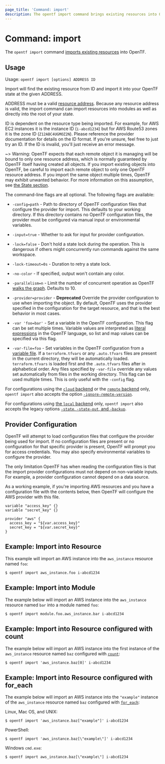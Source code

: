 ```yaml
---
page_title: 'Command: import'
description: The opentf import command brings existing resources into OpenTF state.
---
```


# Command: import

The `opentf import` command [imports existing resources](/docs/cli/import)
into OpenTF.

## Usage

Usage: `opentf import [options] ADDRESS ID`

Import will find the existing resource from ID and import it into your OpenTF
state at the given ADDRESS.

ADDRESS must be a valid [resource address](/docs/cli/state/resource-addressing).
Because any resource address is valid, the import command can import resources
into modules as well as directly into the root of your state.

ID is dependent on the resource type being imported. For example, for AWS EC2
instances it is the instance ID (`i-abcd1234`) but for AWS Route53 zones
it is the zone ID (`Z12ABC4UGMOZ2N`). Please reference the provider documentation for details
on the ID format. If you're unsure, feel free to just try an ID. If the ID
is invalid, you'll just receive an error message.

~> Warning: OpenTF expects that each remote object it is managing will be
bound to only one resource address, which is normally guaranteed by OpenTF
itself having created all objects. If you import existing objects into OpenTF,
be careful to import each remote object to only one OpenTF resource address.
If you import the same object multiple times, OpenTF may exhibit unwanted
behavior. For more information on this assumption, see
[the State section](/docs/language/state).

The command-line flags are all optional. The following flags are available:

- `-config=path` - Path to directory of OpenTF configuration files that
  configure the provider for import. This defaults to your working directory.
  If this directory contains no OpenTF configuration files, the provider
  must be configured via manual input or environmental variables.

- `-input=true` - Whether to ask for input for provider configuration.

- `-lock=false` - Don't hold a state lock during the operation. This is
  dangerous if others might concurrently run commands against the same
  workspace.

- `-lock-timeout=0s` - Duration to retry a state lock.

- `-no-color` - If specified, output won't contain any color.

- `-parallelism=n` - Limit the number of concurrent operation as OpenTF
  [walks the graph](/docs/internals/graph#walking-the-graph). Defaults
  to 10.

- `-provider=provider` - **Deprecated** Override the provider configuration to
  use when importing the object. By default, OpenTF uses the provider specified
  in the configuration for the target resource, and that is the best behavior in most cases.

- `-var 'foo=bar'` - Set a variable in the OpenTF configuration. This flag
  can be set multiple times. Variable values are interpreted as
  [literal expressions](/docs/language/expressions/types) in the
  OpenTF language, so list and map values can be specified via this flag.

- `-var-file=foo` - Set variables in the OpenTF configuration from
  a [variable file](/docs/language/values/variables#variable-definitions-tfvars-files). If
  a `terraform.tfvars` or any `.auto.tfvars` files are present in the current
  directory, they will be automatically loaded. `terraform.tfvars` is loaded
  first and the `.auto.tfvars` files after in alphabetical order. Any files
  specified by `-var-file` override any values set automatically from files in
  the working directory. This flag can be used multiple times. This is only
  useful with the `-config` flag.

For configurations using the [`cloud` backend](/docs/cli/cloud) or the [`remote` backend](/docs/language/settings/backends/remote)
only, `opentf import`
also accepts the option
[`-ignore-remote-version`](/docs/cli/cloud/command-line-arguments#ignore-remote-version).

For configurations using
[the `local` backend](/docs/language/settings/backends/local) only,
`opentf import` also accepts the legacy options
[`-state`, `-state-out`, and `-backup`](/docs/language/settings/backends/local#command-line-arguments).

## Provider Configuration

OpenTF will attempt to load configuration files that configure the
provider being used for import. If no configuration files are present or
no configuration for that specific provider is present, OpenTF will
prompt you for access credentials. You may also specify environmental variables
to configure the provider.

The only limitation OpenTF has when reading the configuration files
is that the import provider configurations must not depend on non-variable
inputs. For example, a provider configuration cannot depend on a data
source.

As a working example, if you're importing AWS resources and you have a
configuration file with the contents below, then OpenTF will configure
the AWS provider with this file.

```hcl
variable "access_key" {}
variable "secret_key" {}

provider "aws" {
  access_key = "${var.access_key}"
  secret_key = "${var.secret_key}"
}
```

## Example: Import into Resource

This example will import an AWS instance into the `aws_instance` resource named `foo`:

```shell
$ opentf import aws_instance.foo i-abcd1234
```

## Example: Import into Module

The example below will import an AWS instance into the `aws_instance` resource named `bar` into a module named `foo`:

```shell
$ opentf import module.foo.aws_instance.bar i-abcd1234
```

## Example: Import into Resource configured with count

The example below will import an AWS instance into the first instance of the `aws_instance` resource named `baz` configured with
[`count`](/docs/language/meta-arguments/count):

```shell
$ opentf import 'aws_instance.baz[0]' i-abcd1234
```

## Example: Import into Resource configured with for_each

The example below will import an AWS instance into the `"example"` instance of the `aws_instance` resource named `baz` configured with
[`for_each`](/docs/language/meta-arguments/for_each):

Linux, Mac OS, and UNIX:

```shell
$ opentf import 'aws_instance.baz["example"]' i-abcd1234
```

PowerShell:

```shell
$ opentf import 'aws_instance.baz[\"example\"]' i-abcd1234
```

Windows `cmd.exe`:

```shell
$ opentf import aws_instance.baz[\"example\"] i-abcd1234
```
